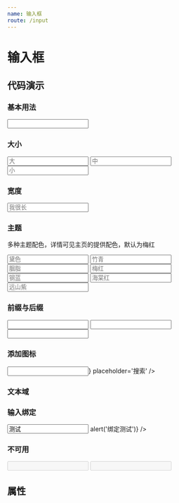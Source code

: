 ```yaml
---
name: 输入框
route: /input
---
```



# 输入框

## 代码演示

### 基本用法

<Playground>
  <Input />
</Playground>

### 大小

<Playground>
  <Input size='large' placeholder='大' />
  <Input placeholder='中' />
  <Input size='small' placeholder='小' />
</Playground>

### 宽度

<Playground>
  <Input placeholder='我很长' width={400} />
</Playground>

### 主题

多种主题配色，详情可见主页的提供配色，默认为梅红


<Playground>
  <Input theme='primary' placeholder='黛色' />
  <Input theme='success' placeholder='竹青' />
  <Input theme='danger' placeholder='胭脂' />
  <Input theme='meihong' placeholder='梅红' />
  <Input theme='ganglan' placeholder='钢蓝' />
  <Input theme='haitang' placeholder='海棠红' />
  <Input theme='yuanshan' placeholder='远山紫' />
</Playground>

### 前缀与后缀

<Playground>
  <Input addonBefore={'邮箱'} />
  <Input addonAfter='元' size='large' />
  <Input addonBefore='A' addonAfter={'Z'} size='small' />
</Playground>

### 添加图标

<Playground>
  <Input icon={<Icon type='search' />} placeholder='搜索' />
</Playground>

### 文本域

<Playground>
  <Input.Textarea placeholder='搜索' width={240} theme='ganglan' />
</Playground>

### 输入绑定

<Playground>
  <Input value='测试' onChange={() => alert('绑定测试')} />
</Playground>

### 不可用

<Playground>
  <Input disabled />
  <Input addonAfter='元' size='large' disabled />
  <Input.Textarea disabled />
</Playground>

## 属性

<PropsTable of={Input} />
